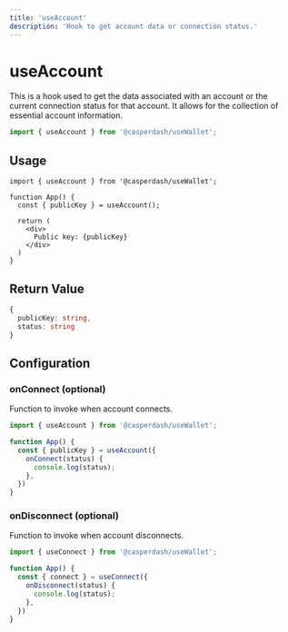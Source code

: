 ```yaml
---
title: 'useAccount'
description: 'Hook to get account data or connection status.'
---
```


# useAccount

This is a hook used to get the data associated with an account or the current connection status for that account. It allows for the collection of essential account information.

```ts
import { useAccount } from '@casperdash/useWallet';
```

## Usage

```tsx
import { useAccount } from '@casperdash/useWallet';

function App() {
  const { publicKey } = useAccount();

  return (
    <div>
      Public key: {publicKey}
    </div>
  )
}
```

## Return Value

```ts
{
  publicKey: string,
  status: string
}
```

## Configuration


### onConnect (optional)

Function to invoke when account connects.

```ts
import { useAccount } from '@casperdash/useWallet';

function App() {
  const { publicKey } = useAccount({
    onConnect(status) {
      console.log(status);
    },
  })
}
```

### onDisconnect (optional)

Function to invoke when account disconnects.

```ts
import { useConnect } from '@casperdash/useWallet';

function App() {
  const { connect } = useConnect({
    onDisconnect(status) {
      console.log(status);
    },
  })
}
```
